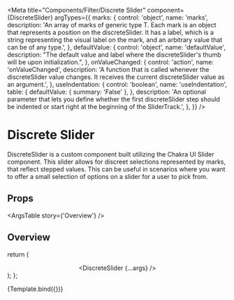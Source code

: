 



<Meta
  title="Components/Filter/Discrete Slider"
  component={DiscreteSlider}
  argTypes={{
    marks: {
      control: 'object',
      name: 'marks',
      description:
        'An array of marks of generic type T. Each mark is an object that represents a position on the discreteSlider. It has a label, which is a string representing the visual label on the mark, and an arbitrary value that can be of any type.',
    },
    defaultValue: {
      control: 'object',
      name: 'defaultValue',
      description:
        "The default value and label where the discreteSlider's thumb will be upon initialization.",
    },
    onValueChanged: {
      control: 'action',
      name: 'onValueChanged',
      description:
        'A function that is called whenever the discreteSlider value changes. It receives the current discreteSlider value as an argument.',
    },
    useIndentation: {
      control: 'boolean',
      name: 'useIndentation',
      table: {
        defaultValue: { summary: 'False' },
      },
      description:
        'An optional parameter that lets you define whether the first discreteSlider step should be indented or start right at the beginning of the SliderTrack.',
    },
  }}
/>

# Discrete Slider

DiscreteSlider is a custom component built utilizing the Chakra UI Slider component.
This slider allows for discreet selections represented by marks, that reflect stepped values.
This can be useful in scenarios where you want to offer a small selection of options on a slider for a user to pick from.

## Props

<ArgsTable story={'Overview'} />

## Overview

  return (
    <Center>
      <Box width={392}>
        <DiscreteSlider {...args} />
      </Box>
    </Center>
  );
};

<Canvas>
  <Story
    name="Overview"
    args={{
      marks: [
        { label: '14 days', value: 1 },
        { label: '30 days', value: 2 },
        { label: '60 days', value: 3 },
        { label: 'Unlimited', value: 4 },
      ],
      defaultValue: { label: '30 days', value: 2 },
      useIndentation: true,
    }}
  >
    {Template.bind({})}
  </Story>
</Canvas>
